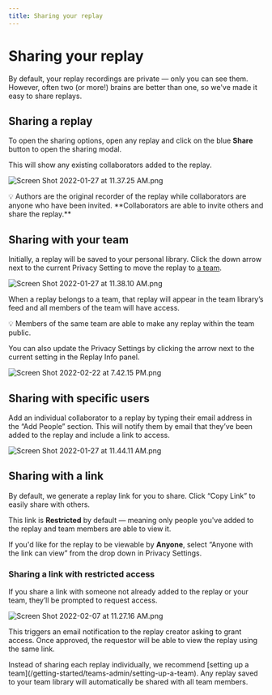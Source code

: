 ```yaml
---
title: Sharing your replay
---
```


# Sharing your replay

By default, your replay recordings are private — only you can see them. However, often two (or more!) brains are better than one, so we've made it easy to share replays.

## Sharing a replay

To open the sharing options, open any replay and click on the blue **Share** button to open the sharing modal.

This will show any existing collaborators added to the replay.

![Screen Shot 2022-01-27 at 11.37.25 AM.png](/images/Screen_Shot_2022-01-27_at_11.37.25_AM_yvwec.png)

<Callout type="info" emoji="👉">
💡 Authors are the original recorder of the replay while collaborators are anyone who have been invited. **Collaborators are able to invite others and share the replay.**

</Callout>

## Sharing with your team

Initially, a replay will be saved to your personal library. Click the down arrow next to the current Privacy Setting to move the replay to [a team](/getting-started/teams-admin/setting-up-a-team).

![Screen Shot 2022-01-27 at 11.38.10 AM.png](/images/Screen_Shot_2022-01-27_at_11.38.10_AM_iyozv.png)

When a replay belongs to a team, that replay will appear in the team library’s feed and all members of the team will have access.

<Callout type="info" emoji="👉">
💡 Members of the same team are able to make any replay within the team public.

</Callout>

You can also update the Privacy Settings by clicking the arrow next to the current setting in the Replay Info panel.

![Screen Shot 2022-02-22 at 7.42.15 PM.png](/images/Screen_Shot_2022-02-22_at_7.42.15_PM_gpmsu.png)

## Sharing with specific users

Add an individual collaborator to a replay by typing their email address in the “Add People” section. This will notify them by email that they’ve been added to the replay and include a link to access.

![Screen Shot 2022-01-27 at 11.44.11 AM.png](/images/Screen_Shot_2022-01-27_at_11.44.11_AM_hatgi.png)

## Sharing with a link

By default, we generate a replay link for you to share. Click “Copy Link” to easily share with others.

This link is **Restricted** by default — meaning only people you've added to the replay and team members are able to view it. 

If you'd like for the replay to be viewable by **Anyone**, select “Anyone with the link can view” from the drop down in Privacy Settings.

### Sharing a link with restricted access

If you share a link with someone not already added to the replay or your team, they’ll be prompted to request access. 

![Screen Shot 2022-02-07 at 11.27.16 AM.png](/images/Screen_Shot_2022-02-07_at_11.27.16_AM_qwdgl.png)

This triggers an email notification to the replay creator asking to grant access. Once approved, the requestor will be able to view the replay using the same link.

<Callout type="info" emoji="👉">
Instead of sharing each replay individually, we recommend [setting up a team](/getting-started/teams-admin/setting-up-a-team). Any replay saved to your team library will automatically be shared with all team members.

</Callout>